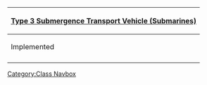 {| class="mw-collapsible mw-collapsed wikitable" align=center
! [[:Category:Type 3 Submergence Transport Vehicle|Type 3 Submergence Transport Vehicle (Submarines)]]
|-
! Implemented
|-
| align=center | {{ShipLink|Maruyu}}
|}<noinclude>[[Category:Class Navbox]]</noinclude>